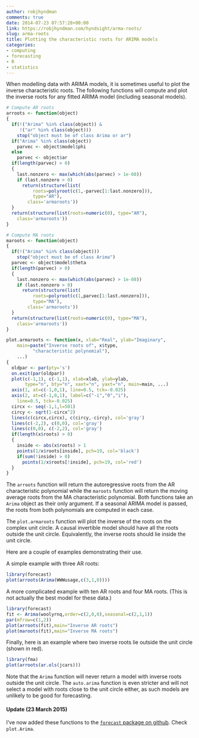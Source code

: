 ```yaml
---
author: robjhyndman
comments: true
date: 2014-07-23 07:57:28+00:00
link: https://robjhyndman.com/hyndsight/arma-roots/
slug: arma-roots
title: Plotting the characteristic roots for ARIMA models
categories:
- computing
- forecasting
- R
- statistics
---
```


When modelling data with ARIMA models, it is sometimes useful to plot the inverse characteristic roots. The following functions will compute and plot the inverse roots for any fitted ARIMA model (including seasonal models).<!-- more -->


```r
# Compute AR roots
arroots <- function(object)
{
  if(!("Arima" %in% class(object)) &
     !("ar" %in% class(object)))
    stop("object must be of class Arima or ar")
  if("Arima" %in% class(object))
    parvec <- object$model$phi
  else
    parvec <- object$ar
  if(length(parvec) > 0)
  {
    last.nonzero <- max(which(abs(parvec) > 1e-08))
    if (last.nonzero > 0)
      return(structure(list(
          roots=polyroot(c(1,-parvec[1:last.nonzero])),
          type="AR"),
        class='armaroots'))
  }
  return(structure(list(roots=numeric(0), type="AR"),
    class='armaroots'))
}

# Compute MA roots
maroots <- function(object)
{
  if(!("Arima" %in% class(object)))
    stop("object must be of class Arima")
  parvec <- object$model$theta
  if(length(parvec) > 0)
  {
    last.nonzero <- max(which(abs(parvec) > 1e-08))
    if (last.nonzero > 0)
      return(structure(list(
          roots=polyroot(c(1,parvec[1:last.nonzero])),
          type="MA"),
        class='armaroots'))
  }
  return(structure(list(roots=numeric(0), type="MA"),
    class='armaroots'))
}

plot.armaroots <- function(x, xlab="Real", ylab="Imaginary",
    main=paste("Inverse roots of", x$type,
          "characteristic polynomial"),
    ...)
{
  oldpar <- par(pty='s')
  on.exit(par(oldpar))
  plot(c(-1,1), c(-1,1), xlab=xlab, ylab=ylab,
       type="n", bty="n", xaxt="n", yaxt="n", main=main, ...)
  axis(1, at=c(-1,0,1), line=0.5, tck=-0.025)
  axis(2, at=c(-1,0,1), label=c("-i","0","i"),
    line=0.5, tck=-0.025)
  circx <- seq(-1,1,l=501)
  circy <- sqrt(1-circx^2)
  lines(c(circx,circx), c(circy,-circy), col='gray')
  lines(c(-2,2), c(0,0), col='gray')
  lines(c(0,0), c(-2,2), col='gray')
  if(length(x$roots) > 0)
  {
    inside <- abs(x$roots) > 1
    points(1/x$roots[inside], pch=19, col='black')
    if(sum(!inside) > 0)
      points(1/x$roots[!inside], pch=19, col='red')
  }
}
```

The `arroots` function will return the autoregressive roots from the AR characteristic polynomial while the `maroots` function will return the moving average roots from the MA characteristic polynomial. Both functions take an `Arima` object as their only argument. If a seasonal ARIMA model is passed, the roots from both polynomials are computed in each case.

The `plot.armaroots` function will plot the inverse of the roots on the complex unit circle. A causal invertible model should have all the roots outside the unit circle. Equivalently, the inverse roots should lie inside the unit circle.

Here are a couple of examples demonstrating their use.

A simple example with three AR roots:

```r
library(forecast)
plot(arroots(Arima(WWWusage,c(3,1,0))))
```

A more complicated example with ten AR roots and four MA roots. (This is not actually the best model for these data.)

```r
library(forecast)
fit <- Arima(woolyrnq,order=c(2,0,0),seasonal=c(2,1,1))
par(mfrow=c(1,2))
plot(arroots(fit),main="Inverse AR roots")
plot(maroots(fit),main="Inverse MA roots")
```

Finally, here is an example where two inverse roots lie outside the unit circle (shown in red).

```r
library(fma)
plot(arroots(ar.ols(jcars)))
```

Note that the `Arima` function will never return a model with inverse roots outside the unit circle. The `auto.arima` function is even stricter and will not select a model with roots close to the unit circle either, as such models are unlikely to be good for forecasting.

#### Update (23 March 2015)

I've now added these functions to the [`forecast` package on github](https://github.com/robjhyndman/forecast). Check `plot.Arima`.
